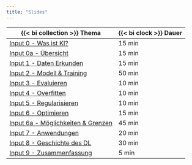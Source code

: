 ```yaml
---
title: "Slides"
---
```


| {{< bi collection >}} Thema | {{< bi clock >}} Dauer |
|-------|--------|
| [Input 0 - Was ist KI?](0a-was-ist-ki/index.html) | 15 min |
| [Input 0a - Übersicht](0-overview/index.html) | 15 min |
| [Input 1 - Daten Erkunden](1-daten-erkunden/index.html) | 15 min |
| [Input 2 - Modell & Training](2-training/index.html) | 50 min |
| [Input 3 - Evaluieren](3-evaluieren/index.html) | 10 min |
| [Input 4 - Overfitten](4-overfitting/index.html) | 10 min |
| [Input 5 - Regularisieren](5-regularisieren/index.html) | 10 min |
| [Input 6 - Optimieren](6-optimieren/index.html) | 15 min |
| [Input 6a - Möglichkeiten & Grenzen](6a-grenzen/index.html) | 45 min |
| [Input 7 - Anwendungen](7-anwendungen/index.html) | 20 min |
| [Input 8 - Geschichte des DL](8-historie//index.html) | 30 min |
| [Input 9 - Zusammenfassung](9-zusammenfassung/index.html) | 5 min |
